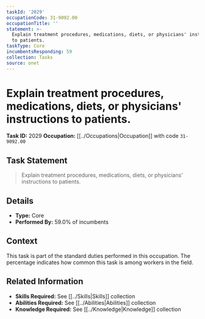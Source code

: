 ```yaml
---
taskId: '2029'
occupationCode: 31-9092.00
occupationTitle: ''
statement: >-
  Explain treatment procedures, medications, diets, or physicians' instructions
  to patients.
taskType: Core
incumbentsResponding: 59
collection: Tasks
source: onet
---
```

# Explain treatment procedures, medications, diets, or physicians' instructions to patients.

**Task ID:** 2029
**Occupation:** [[../Occupations|Occupation]] with code `31-9092.00`

## Task Statement

> Explain treatment procedures, medications, diets, or physicians' instructions to patients.

## Details

- **Type:** Core
- **Performed By:** 59.0% of incumbents

## Context

This task is part of the standard duties performed in this occupation. The percentage indicates how common this task is among workers in the field.

## Related Information

- **Skills Required:** See [[../Skills|Skills]] collection
- **Abilities Required:** See [[../Abilities|Abilities]] collection
- **Knowledge Required:** See [[../Knowledge|Knowledge]] collection
